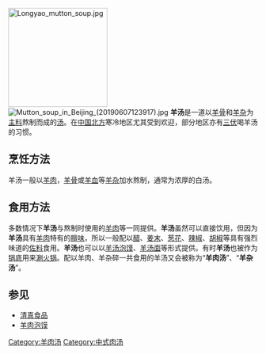 {{unreferenced|time=2015-04-25T03:38:11+00:00}}
[[File:Longyao_mutton_soup.jpg|200px]]
[[File:Mutton_soup_in_Beijing_(20190607123917).jpg|thumb]]
'''羊汤'''是一道以[[羊骨|羊骨]]和[[羊杂|羊杂]]为[[主料|主料]]熬制而成的[[汤|汤]]。在[[中国|中国]][[北方|北方]]寒冷地区尤其受到欢迎，部分地区亦有[[三伏|三伏]]喝羊汤的习惯。

==烹饪方法==
羊汤一般以[[羊肉|羊肉]]，[[羊骨|羊骨]]或[[羊血|羊血]]等[[羊杂|羊杂]]加水熬制，通常为浓厚的白汤。 

==食用方法==
多数情况下'''羊汤'''与熬制时使用的[[羊肉|羊肉]]等一同提供。'''羊汤'''虽然可以直接饮用，但因为'''羊汤'''具有[[羊肉|羊肉]]特有的[[膻味|膻味]]，所以一般配以[[醋|醋]]、[[姜末|姜末]]、[[葱花|葱花]]、[[辣椒|辣椒]]、[[胡椒|胡椒]]等具有强烈味道的[[佐料|佐料]]食用。'''羊汤'''也可以以[[羊汤泡馍|羊汤泡馍]]、[[羊汤面|羊汤面]]等形式提供。有时'''羊汤'''也被作为[[锅底|锅底]]用来[[涮火锅|涮火锅]]。配以羊肉、羊杂碎一共食用的羊汤又会被称为“'''羊肉汤'''”、“'''羊杂汤'''”。

==参见==

*[[清真食品|清真食品]]
*[[羊肉泡馍|羊肉泡馍]]
{{Xinjiang topics}}

[[Category:羊肉汤|Category:羊肉汤]]
[[Category:中式肉汤|Category:中式肉汤]]